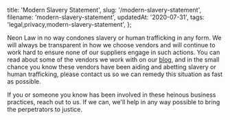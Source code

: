   title: 'Modern Slavery Statement',
  slug: '/modern-slavery-statement',
  filename: 'modern-slavery-statement',
  updatedAt: '2020-07-31',
  tags: 'legal,privacy,modern-slavery-statement',
};

Neon Law in no way condones slavery or human trafficking in any form. We will
always be transparent in how we choose vendors and will continue to work hard
to ensure none of our suppliers engage in such actions. You can read about
some of the vendors we work with on our [blog](/blog), and in the small
chance you know these vendors have been aiding and abetting slavery or human
trafficking, please contact us so we can remedy this situation as fast as
possible.

If you or someone you know has been involved in these heinous business
practices, reach out to us. If we can, we'll help in any way possible to
bring the perpetrators to justice.
